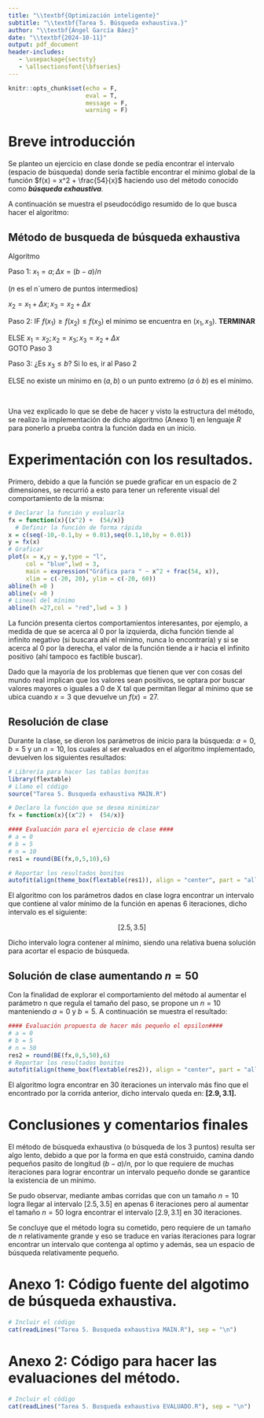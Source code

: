 ```yaml
---
title: "\\textbf{Optimización inteligente}"
subtitle: "\\textbf{Tarea 5. Búsqueda exhaustiva.}"
author: "\\textbf{Ángel García Báez}"
date: "\\textbf{2024-10-11}"
output: pdf_document
header-includes:
   - \usepackage{sectsty}
   - \allsectionsfont{\bfseries}
---
```


```r
knitr::opts_chunk$set(echo = F,
                      eval = T, 
                      message = F,
                      warning = F)
```

# Breve introducción 

Se planteo un ejercicio en clase donde se pedía encontrar el intervalo (espacio de búsqueda) donde sería factible encontrar el mínimo global de la función $f(x) = x^2 + \frac{54}{x}$ haciendo uso del método conocido como **_búsqueda exhaustiva_**.

A continuación se muestra el pseudocódigo resumido de lo que busca hacer el algoritmo:


## Método de busqueda de búsqueda exhaustiva

Algoritmo

Paso 1: $x_1 = a; \Delta x = (b-a)/n$

\setlength{\leftskip}{3.7em} 
($n$ es el n´umero de puntos intermedios)\

$x_2 = x_1 + \Delta x; x_3 = x_2 + \Delta x$

\setlength{\leftskip}{0pt}


Paso 2: IF $f(x_1) \geq f(x_2) \leq f(x_3)$ el mínimo se encuentra en $(x_1,x_3).$ **TERMINAR**

\setlength{\leftskip}{3.7em} 

ELSE $x_1 = x_2; x_2 = x_3; x_3 = x_2 + \Delta x$\
GOTO Paso 3

\setlength{\leftskip}{0pt}

Paso 3: ¿Es $x_3 \leq b$? Si lo es, ir al Paso 2

\setlength{\leftskip}{3.7em} 
ELSE no existe un mínimo en $(a, b)$ o un punto extremo $(a\text{ ó } b)$ es el mínimo.

\setlength{\leftskip}{0pt}


\

Una vez explicado lo que se debe de hacer y visto la estructura del método, se realizo la implementación de dicho algoritmo (Anexo 1) en lenguaje $R$ para ponerlo a prueba contra la función dada en un inicio.

\newpage

# Experimentación con los resultados.

Primero, debido a que la función se puede graficar en un espacio de 2 dimensiones, se recurrió a esto para tener un referente visual del comportamiento de la misma:

```r
# Declarar la función y evaluarla 
fx = function(x){(x^2) +  (54/x)}
  # Definir la función de forma rápida
x = c(seq(-10,-0.1,by = 0.01),seq(0.1,10,by = 0.01))
y = fx(x)
# Graficar
plot(x = x,y = y,type = "l",
     col = "blue",lwd = 3,
     main = expression("Gráfica para " ~ x^2 + frac(54, x)),
     xlim = c(-20, 20), ylim = c(-20, 60))
abline(h =0 )
abline(v =0 )
# Lineal del mínimo
abline(h =27,col = "red",lwd = 3 )

```

La función presenta ciertos comportamientos interesantes, por ejemplo, a medida de que se acerca al 0 por la izquierda, dicha función tiende al infinito negativo (si buscara ahí el mínimo, nunca lo encontraría) y si se acerca al 0 por la derecha, el valor de la función tiende a ir hacia el infinito positivo (ahí tampoco es factible buscar).

Dado que la mayoría de los problemas que tienen que ver con cosas del mundo real implican que los valores sean positivos, se optara por buscar valores mayores o iguales a 0 de X tal que permitan llegar al mínimo que se ubica cuando $x = 3$ que devuelve un $f(x) = 27$.

\newpage

## Resolución de clase

Durante la clase, se dieron los parámetros de inicio para la búsqueda: $a=0$, $b=5$ y un $n = 10$, los cuales al ser evaluados en el algoritmo implementado, devuelven los siguientes resultados:

```r
# Librería para hacer las tablas bonitas
library(flextable)
# Llamo el código
source("Tarea 5. Busqueda exhaustiva MAIN.R")

# Declaro la función que se desea minimizar
fx = function(x){(x^2) +  (54/x)}

#### Evaluación para el ejercicio de clase ####
# a = 0
# b = 5 
# n = 10
res1 = round(BE(fx,0,5,10),6)

# Reportar los resultados bonitos
autofit(align(theme_box(flextable(res1)), align = "center", part = "all"))
```

El algoritmo con los parámetros dados en clase logra encontrar un intervalo que contiene al valor mínimo de la función en apenas 6 iteraciones, dicho intervalo es el siguiente:


$$\left[2.5, 3.5\right]$$

Dicho intervalo logra contener al mínimo, siendo una relativa buena solución para acortar el espacio de búsqueda.


\newpage

## Solución de clase aumentando $n = 50$

Con la finalidad de explorar el comportamiento del método al aumentar el parámetro n que regula el tamaño del paso, se propone un $n = 10$ manteniendo $a = 0$ y $b = 5$. A continuación se muestra el resultado:

```r
#### Evaluación propuesta de hacer más pequeño el epsilon####
# a = 0
# b = 5 
# n = 50
res2 = round(BE(fx,0,5,50),6)
# Reportar los resultados bonitos
autofit(align(theme_box(flextable(res2)), align = "center", part = "all"))
```

El algoritmo logra encontrar en 30 iteraciones un intervalo más fino que el encontrado por la corrida anterior, dicho intervalo queda en: **$\left[2.9, 3.1\right]$.**


\newpage

# Conclusiones y comentarios finales

El método de búsqueda exhaustiva (o búsqueda de los 3 puntos) resulta ser algo lento, debido a que por la forma en que está construido, camina dando pequeños pasito de longitud $(b-a)/n$, por lo que requiere de muchas iteraciones para lograr encontrar un intervalo pequeño donde se garantice la existencia de un mínimo.

Se pudo observar, mediante ambas corridas que con un tamaño $n = 10$ logra llegar al intervalo $\left[2.5, 3.5\right]$ en apenas 6 iteraciones pero al aumentar el tamaño $n = 50$ logra encontrar el intervalo $\left[2.9, 3.1\right]$ en 30 iteraciones.

Se concluye que el método logra su cometido, pero requiere de un tamaño de $n$ relativamente grande y eso se traduce en varias iteraciones para lograr encontrar un intervalo que contenga al optimo y además, sea un espacio de búsqueda relativamente pequeño.

\newpage


# Anexo 1: Código fuente del algotimo de búsqueda exhaustiva.

```r
# Incluir el código
cat(readLines("Tarea 5. Busqueda exhaustiva MAIN.R"), sep = "\n")
```

\newpage

# Anexo 2: Código para hacer las evaluaciones del método.

```r
# Incluir el código
cat(readLines("Tarea 5. Busqueda exhaustiva EVALUADO.R"), sep = "\n")
```
